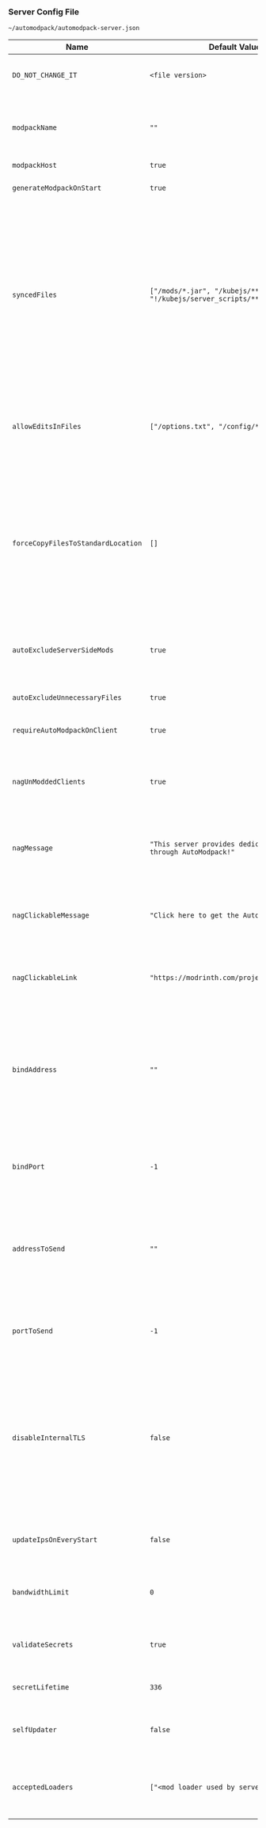 ### Server Config File
`~/automodpack/automodpack-server.json`

| Name                               | Default Value                                                              | Description                                                                                                                                                                                                                                                                                                                                                                                                                                                                                                       |
|------------------------------------|----------------------------------------------------------------------------|-------------------------------------------------------------------------------------------------------------------------------------------------------------------------------------------------------------------------------------------------------------------------------------------------------------------------------------------------------------------------------------------------------------------------------------------------------------------------------------------------------------------|
| `DO_NOT_CHANGE_IT`                 | `<file version>`                                                           | File version number used for auto conversion old config versions to new ones with automodpack update.                                                                                                                                                                                                                                                                                                                                                                                                             |
| `modpackName`                      | `""`                                                                       | The name of the server modpack, shows while downloading modpack and that's how modpack directory gets called inside `~/automodpack/modpacks/`.                                                                                                                                                                                                                                                                                                                                                                    |
| `modpackHost`                      | `true`                                                                     | Starts modpack host server.                                                                                                                                                                                                                                                                                                                                                                                                                                                                                       |
| `generateModpackOnStart`           | `true`                                                                     | Automatically regenerate modpack metadata when the server starts.                                                                                                                                                                                                                                                                                                                                                                                                                                                 |
| `syncedFiles`                      | `["/mods/*.jar", "/kubejs/**", "!/kubejs/server_scripts/**", "/emotes/*"]` | A list of *relative paths* from the root folder of the Minecraft server that will be **synced to the modpack**. Use wildcards like `*` to include multiple files from this directory (e.g., `/mods/*.jar`). Or use `**` (double star) to recursively include all files and subdirectories from a folder (e.g., `/config/**`). Prefix a path with `!` to **exclude** it from syncing. **Note:** This does **not** copy the files; it only defines what will be available on the client side under `~/.minecraft/`. |
| `allowEditsInFiles`                | `["/options.txt", "/config/**"]`                                           | A list of files that clients are allowed to edit. In other words, files that are downloaded only one time and then ignored from updating. Configuration works exactly the same way `syncedFiles` does.                                                                                                                                                                                                                                                                                                            |
| `forceCopyFilesToStandardLocation` | `[]`                                                                       | A list of files that client will be forced to load from standard directory. By default most mods are loaded from separate automodpack directory, this list specifies files which will be copied to e.g. standard mods folder. **This will break seamless updates!** Use only when you have really good reason for it. Configuration works exactly the same way `syncedFiles` does.                                                                                                                                |
| `autoExcludeServerSideMods`        | `true`                                                                     | Automatically excludes server-side mods from the modpack. (Works only if mod developer specified environment type in mod metadata)                                                                                                                                                                                                                                                                                                                                                                                |
| `autoExcludeUnnecessaryFiles`      | `true`                                                                     | Auto skip files which are: empty, hidden, temporary, disabled or backup.                                                                                                                                                                                                                                                                                                                                                                                                                                          |
| `requireAutoModpackOnClient`       | `true`                                                                     | Whether or not this mod is optional for clients to join server.                                                                                                                                                                                                                                                                                                                                                                                                                                                   |
| `nagUnModdedClients`               | `true`                                                                     | If `true` clients without AutoModpack will be nagged with a chat message on join. To work requires `requireAutoModpackOnClient` to be `false`.                                                                                                                                                                                                                                                                                                                                                                    |
| `nagMessage`                       | `"This server provides dedicated modpack through AutoModpack!"`            | The message that will be displayed to clients without AutoModpack. To work requires `nagUnModdedClients` to be `true`.                                                                                                                                                                                                                                                                                                                                                                                            |
| `nagClickableMessage`              | `"Click here to get the AutoModpack!"`                                     | The clickable part of the message that will be displayed to clients without AutoModpack. To work requires `nagUnModdedClients` to be `true`.                                                                                                                                                                                                                                                                                                                                                                      |
| `nagClickableLink`                 | `"https://modrinth.com/project/automodpack"`                               | The link that will be opened when the message is clicked. To work requires `nagUnModdedClients` to be `true`.                                                                                                                                                                                                                                                                                                                                                                                                     |
| `bindAddress`                      | `""`                                                                       | The address to which the modpack host server binds. Leave this empty to automatically determine a local address (typically `0.0.0.0` or `::0`). When `bindPort` is set to `-1`, this value is **ignored** and the modpack host will be bound to the same address as the Minecraft server, as specified in the `server.properties` file.                                                                                                                                                                           |
| `bindPort`                         | `-1`                                                                       | The port number on which the modpack host server listens. If set to `-1`, the modpack will be hosted directly on the port of your Minecraft server.                                                                                                                                                                                                                                                                                                                                                               |
| `addressToSend`                    | `""`                                                                       | The address to the modpack host which will be used by clients to download the modpack. If empty, clients will use the same address they used to connect to the Minecraft server. (Do **not** include the port there, use `portToSend` instead)                                                                                                                                                                                                                                                                    |
| `portToSend`                       | `-1`                                                                       | The port number that is sent alongside the `addressToSend`. If set to `-1`, clients will use the same port they used to connect to the Minecraft server.                                                                                                                                                                                                                                                                                                                                                          |
| `disableInternalTLS`               | `false`                                                                    | Disables internal TLS management. If enabled, you must manage TLS externally, e.g. on a reverse proxy. When using this option, you have to use different `bindPort` than `-1` and you should consider setting `bindAddress` to a loopback address (e.g. `127.0.0.1`), so the unencrypted traffic between the modpack host and the reverse proxy isn't leaked.                                                                                                                                                     |
| `updateIpsOnEveryStart`            | `false`                                                                    | Updates `addressToSend` on every server start. Might be useful if you have dynamic IP address. (Use it only if you really need it!)                                                                                                                                                                                                                                                                                                                                                                               |
| `bandwidthLimit`                   | `0`                                                                        | Upload limit in Mbps that modpack host server is restricted to. (Value has to be an Integer, `0` - means unlimited)                                                                                                                                                                                                                                                                                                                                                                                               |
| `validateSecrets`                  | `true`                                                                     | Makes modpack host validate and authorize modpack download attempts using unique secrets.                                                                                                                                                                                                                                                                                                                                                                                                                         |
| `secretLifetime`                   | `336`                                                                      | Time in hours that a player's secret remains valid.                                                                                                                                                                                                                                                                                                                                                                                                                                                               |
| `selfUpdater`                      | `false`                                                                    | Turn on/off all automodpack updates. This does not affect the mod's activity in installing modpacks.                                                                                                                                                                                                                                                                                                                                                                                                              |
| `acceptedLoaders`                  | `["<mod loader used by server>"]`                                          | Allows players from different modloaders to connect to your server. (Use with caution, most mods work only on one loader)                                                                                                                                                                                                                                                                                                                                                                                         |
